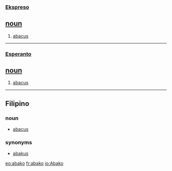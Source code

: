 === [[Ekspreso]] ===
== [[noun]] ==
# [[abacus]]

----

=== [[Esperanto]] ===
== [[noun]] ==
# [[abacus]]

----

== Filipino ==
=== noun ===
* [[abacus]]

=== synonyms ===
* [[abakus]]

[[eo:abako]]
[[fr:abako]]
[[io:Abako]]